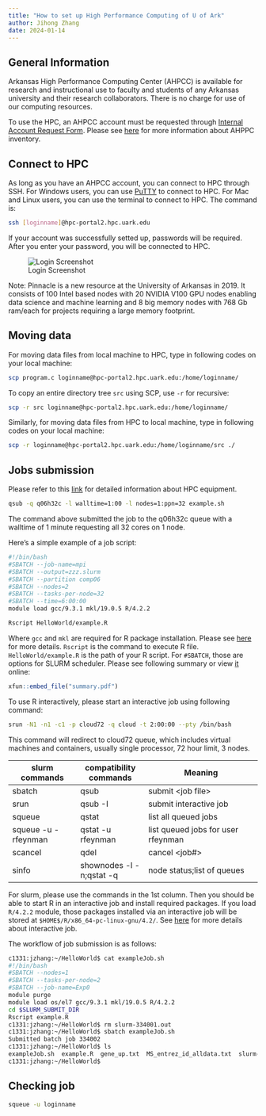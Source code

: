 ```yaml
---
title: "How to set up High Performance Computing of U of Ark"
author: Jihong Zhang
date: 2024-01-14
---
```


## General Information

Arkansas High Performance Computing Center (AHPCC) is available for research and instructional use to faculty and students of any Arkansas university and their research collaborators. There is no charge for use of our computing resources.

To use the HPC, an AHPCC account must be requested through [Internal Account Request Form](http://hpc.uark.edu/hpc-support/user-account-requests/internal.php). Please see [here](https://dartproject.org/hpc/) for more information about AHPPC inventory.

## Connect to HPC

As long as you have an AHPCC account, you can connect to HPC through SSH. For Windows users, you can use [PuTTY](http://www.putty.org/) to connect to HPC. For Mac and Linux users, you can use the terminal to connect to HPC. The command is:

``` bash
ssh [loginname]@hpc-portal2.hpc.uark.edu
```

If your account was successfully setted up, passwords will be required. After you enter your password, you will be connected to HPC.

![Login Screenshot](login.png)

Note: Pinnacle is a new resource at the University of Arkansas in 2019. It consists of 100 Intel based nodes with 20 NVIDIA V100 GPU nodes enabling data science and machine learning and 8 big memory nodes with 768 Gb ram/each for projects requiring a large memory footprint.

## Moving data

For moving data files from local machine to HPC, type in following codes on your local machine:

``` bash
scp program.c loginname@hpc-portal2.hpc.uark.edu:/home/loginname/
```

To copy an entire directory tree `src` using SCP, use `-r` for recursive: 

``` bash
scp -r src loginname@hpc-portal2.hpc.uark.edu:/home/loginname/
```
Similarly, for moving data files from HPC to local machine, type in following codes on your local machine:

``` bash
scp -r loginname@hpc-portal2.hpc.uark.edu:/home/loginname/src ./
```

## Jobs submission

Please refer to this [link](https://hpcwiki.uark.edu/doku.php?id=equipment) for detailed information about HPC equipment.

```bash
qsub -q q06h32c -l walltime=1:00 -l nodes=1:ppn=32 example.sh
```

The command above submitted the job to the q06h32c queue with a walltime of 1 minute requesting all 32 cores on 1 node. 

Here's a simple example of a job script:

```bash
#!/bin/bash
#SBATCH --job-name=mpi
#SBATCH --output=zzz.slurm
#SBATCH --partition comp06
#SBATCH --nodes=2
#SBATCH --tasks-per-node=32
#SBATCH --time=6:00:00
module load gcc/9.3.1 mkl/19.0.5 R/4.2.2

Rscript HelloWorld/example.R
```

Where `gcc` and `mkl` are required for R package installation. Please see [here](https://hpcwiki.uark.edu/doku.php?id=r) for more details. `Rscript` is the command to execute R file. `HelloWorld/example.R` is the path of your R script. For `#SBATCH`, those are options for SLURM scheduler. Please see following summary or view [it](https://slurm.schedmd.com/pdfs/summary.pdf) online:

```r
xfun::embed_file("summary.pdf")
```


To use R interactively, please start an interactive job using following command:

```bash
srun -N1 -n1 -c1 -p cloud72 -q cloud -t 2:00:00 --pty /bin/bash
```

This command will redirect to cloud72 queue, which includes virtual machines and containers, usually single processor, 72 hour limit, 3 nodes.

| slurm commands | compatibility commands | Meaning |
| ----------- | ----------- | ------------------ |
|sbatch                      |qsub                        |submit \<job file\>|
|srun                        |qsub -I                     |submit interactive job|
|squeue                      |qstat                       |list all queued jobs|
|squeue -u -rfeynman         |qstat -u rfeynman           |list queued jobs for user rfeynman|
|scancel                     |qdel                        |cancel <job#>|
|sinfo                       |shownodes -l -n;qstat -q    |node status;list of queues|

For slurm, please use the commands in the 1st column. Then you should be able to start R in an interactive job and install required packages. If you load `R/4.2.2` module, those packages installed via an interactive job will be stored at `$HOME$/R/x86_64-pc-linux-gnu/4.2/`. See [here](https://hpcwiki.uark.edu/doku.php?id=pinnacle_usage) for more details about interactive job.

The workflow of job submission is as follows:

```bash
c1331:jzhang:~/HelloWorld$ cat exampleJob.sh
#!/bin/bash
#SBATCH --nodes=1
#SBATCH --tasks-per-node=2
#SBATCH --job-name=Exp0
module purge
module load os/el7 gcc/9.3.1 mkl/19.0.5 R/4.2.2
cd $SLURM_SUBMIT_DIR
Rscript example.R
c1331:jzhang:~/HelloWorld$ rm slurm-334001.out
c1331:jzhang:~/HelloWorld$ sbatch exampleJob.sh
Submitted batch job 334002
c1331:jzhang:~/HelloWorld$ ls
exampleJob.sh  example.R  gene_up.txt  MS_entrez_id_alldata.txt  slurm-334002.out
c1331:jzhang:~/HelloWorld$
```

## Checking job

```bash
squeue -u loginname
```
